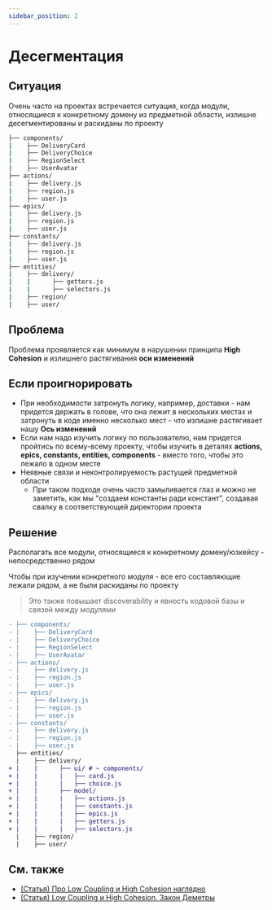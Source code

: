 ```yaml
---
sidebar_position: 2
---
```



# Десегментация

<WIP ticket="148" />

## Ситуация

Очень часто на проектах встречается ситуация, когда модули, относящиеся к конкретному домену из предметной области, излишне десегментированы и раскиданы по проекту

```sh
├── components/
|    ├── DeliveryCard
|    ├── DeliveryChoice
|    ├── RegionSelect
|    ├── UserAvatar
├── actions/
|    ├── delivery.js
|    ├── region.js
|    ├── user.js
├── epics/
|    ├── delivery.js
|    ├── region.js
|    ├── user.js
├── constants/
|    ├── delivery.js
|    ├── region.js
|    ├── user.js
├── entities/
|    ├── delivery/
|    |      ├── getters.js
|    |      ├── selectors.js
|    ├── region/
|    ├── user/
```

## Проблема

Проблема проявляется как минимум в нарушении принципа **High Cohesion** и излишнего растягивания **оси изменений**

## Если проигнорировать

- При необходимости затронуть логику, например, доставки - нам придется держать в голове, что она лежит в нескольких местах и затронуть в коде именно несколько мест - что излишне растягивает нашу **Ось изменений**
- Если нам надо изучить логику по пользователю, нам придется пройтись по всему-всему проекту, чтобы изучить в деталях **actions, epics, constants, entities, components** - вместо того, чтобы это лежало в одном месте
- Неявные связи и неконтролируемость растущей предметной области
    -  При таком подходе очень часто замыливается глаз и можно не заметить, как мы "создаем константы ради констант", создавая свалку в соответствующей директории проекта

## Решение

Располагать все модули, относящиеся к конкретному домену/юзкейсу - непосредственно рядом

Чтобы при изучении конкретного модуля - все его составляющие лежали рядом, а не были раскиданы по проекту

> Это также повышает discoverability и явность кодовой базы и связей между модулями

```diff
- ├── components/
- |    ├── DeliveryCard
- |    ├── DeliveryChoice
- |    ├── RegionSelect
- |    ├── UserAvatar
- ├── actions/
- |    ├── delivery.js
- |    ├── region.js
- |    ├── user.js
- ├── epics/
- |    ├── delivery.js
- |    ├── region.js
- |    ├── user.js
- ├── constants/
- |    ├── delivery.js
- |    ├── region.js
- |    ├── user.js
  ├── entities/
  |    ├── delivery/
+ |    |      ├── ui/ # ~ components/
+ |    |      |   ├── card.js
+ |    |      |   ├── choice.js
+ |    |      ├── model/
+ |    |      |   ├── actions.js
+ |    |      |   ├── constants.js
+ |    |      |   ├── epics.js
+ |    |      |   ├── getters.js
+ |    |      |   ├── selectors.js
  |    ├── region/
  |    ├── user/
```

## См. также
* [(Статья) Про Low Coupling и High Cohesion наглядно](https://enterprisecraftsmanship.com/posts/cohesion-coupling-difference/)
* [(Статья) Low Coupling и High Cohesion. Закон Деметры](https://medium.com/german-gorelkin/low-coupling-high-cohesion-d36369fb1be9)
